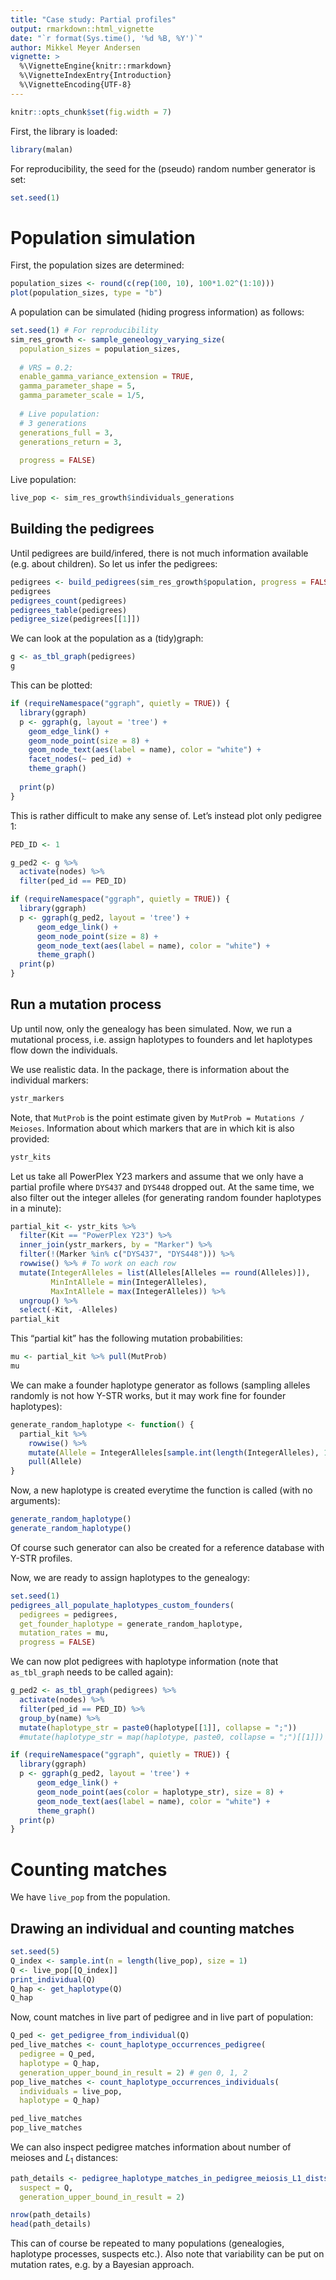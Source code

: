 ```yaml
---
title: "Case study: Partial profiles"
output: rmarkdown::html_vignette
date: "`r format(Sys.time(), '%d %B, %Y')`"
author: Mikkel Meyer Andersen
vignette: >
  %\VignetteEngine{knitr::rmarkdown}
  %\VignetteIndexEntry{Introduction}
  %\VignetteEncoding{UTF-8}
---
```


```r
knitr::opts_chunk$set(fig.width = 7)
```

First, the library is loaded:
```r
library(malan)
```

For reproducibility, the seed for the (pseudo) random number generator is set:
```r
set.seed(1)
```

# Population simulation

First, the population sizes are determined:

```r
population_sizes <- round(c(rep(100, 10), 100*1.02^(1:10)))
plot(population_sizes, type = "b")
```

A population can be simulated (hiding progress information) as follows:

```r
set.seed(1) # For reproducibility
sim_res_growth <- sample_geneology_varying_size(
  population_sizes = population_sizes, 
  
  # VRS = 0.2:
  enable_gamma_variance_extension = TRUE,
  gamma_parameter_shape = 5,
  gamma_parameter_scale = 1/5,
  
  # Live population: 
  # 3 generations
  generations_full = 3, 
  generations_return = 3,
  
  progress = FALSE)
```

Live population:

```r
live_pop <- sim_res_growth$individuals_generations
```

## Building the pedigrees

Until pedigrees are build/infered, there is not much information available (e.g. about children). So let us infer the pedigrees:

```r
pedigrees <- build_pedigrees(sim_res_growth$population, progress = FALSE)
pedigrees
pedigrees_count(pedigrees)
pedigrees_table(pedigrees)
pedigree_size(pedigrees[[1]])
```

We can look at the population as a (tidy)graph:

```r
g <- as_tbl_graph(pedigrees)
g
```

This can be plotted:

```r
if (requireNamespace("ggraph", quietly = TRUE)) {
  library(ggraph)
  p <- ggraph(g, layout = 'tree') +
    geom_edge_link() +
    geom_node_point(size = 8) +
    geom_node_text(aes(label = name), color = "white") +
    facet_nodes(~ ped_id) +
    theme_graph() 
  
  print(p)
}
```

This is rather difficult to make any sense of. Let's instead plot only pedigree 1:

```r
PED_ID <- 1

g_ped2 <- g %>% 
  activate(nodes) %>% 
  filter(ped_id == PED_ID)

if (requireNamespace("ggraph", quietly = TRUE)) {
  library(ggraph)
  p <- ggraph(g_ped2, layout = 'tree') +
      geom_edge_link() +
      geom_node_point(size = 8) +
      geom_node_text(aes(label = name), color = "white") +
      theme_graph() 
  print(p)
}
```


## Run a mutation process

Up until now, only the genealogy has been simulated. Now, we run a mutational process, i.e. assign haplotypes to founders and let haplotypes flow down the individuals.

We use realistic data. In the package, there is information about the individual markers:

```r
ystr_markers
```

Note, that `MutProb` is the point estimate given by `MutProb = Mutations / Meioses`. Information about which markers that are in which kit is also provided:

```r
ystr_kits
```

Let us take all PowerPlex Y23 markers and assume that we only have a partial profile where `DYS437` and `DYS448` dropped out. At the same time, we also filter out the integer alleles (for generating random founder haplotypes in a minute):

```r
partial_kit <- ystr_kits %>% 
  filter(Kit == "PowerPlex Y23") %>% 
  inner_join(ystr_markers, by = "Marker") %>% 
  filter(!(Marker %in% c("DYS437", "DYS448"))) %>% 
  rowwise() %>% # To work on each row
  mutate(IntegerAlleles = list(Alleles[Alleles == round(Alleles)]),
         MinIntAllele = min(IntegerAlleles),
         MaxIntAllele = max(IntegerAlleles)) %>% 
  ungroup() %>% 
  select(-Kit, -Alleles)
partial_kit
```

This "partial kit" has the following mutation probabilities:

```r
mu <- partial_kit %>% pull(MutProb)
mu
```

We can make a founder haplotype generator as follows (sampling alleles randomly is not how Y-STR works, but it may work fine for founder haplotypes):

```r
generate_random_haplotype <- function() {
  partial_kit %>% 
    rowwise() %>% 
    mutate(Allele = IntegerAlleles[sample.int(length(IntegerAlleles), 1)]) %>% 
    pull(Allele)
}
```

Now, a new haplotype is created everytime the function is called (with no arguments):

```r
generate_random_haplotype()
generate_random_haplotype()
```

Of course such generator can also be created for a reference database with Y-STR profiles.

Now, we are ready to assign haplotypes to the genealogy:

```r
set.seed(1)
pedigrees_all_populate_haplotypes_custom_founders(
  pedigrees = pedigrees, 
  get_founder_haplotype = generate_random_haplotype,
  mutation_rates = mu,
  progress = FALSE)
```

We can now plot pedigrees with haplotype information (note that `as_tbl_graph` needs to be called again):

```r
g_ped2 <- as_tbl_graph(pedigrees) %>% 
  activate(nodes) %>% 
  filter(ped_id == PED_ID) %>%
  group_by(name) %>% 
  mutate(haplotype_str = paste0(haplotype[[1]], collapse = ";"))
  #mutate(haplotype_str = map(haplotype, paste0, collapse = ";")[[1]])

if (requireNamespace("ggraph", quietly = TRUE)) {
  library(ggraph)
  p <- ggraph(g_ped2, layout = 'tree') +
      geom_edge_link() +
      geom_node_point(aes(color = haplotype_str), size = 8) +
      geom_node_text(aes(label = name), color = "white") +
      theme_graph() 
  print(p)
}
```



# Counting matches

We have `live_pop` from the population. 

## Drawing an individual and counting matches

```r
set.seed(5)
Q_index <- sample.int(n = length(live_pop), size = 1)
Q <- live_pop[[Q_index]]
print_individual(Q)
Q_hap <- get_haplotype(Q)
Q_hap
```

Now, count matches in live part of pedigree and in live part of population:

```r
Q_ped <- get_pedigree_from_individual(Q)
ped_live_matches <- count_haplotype_occurrences_pedigree(
  pedigree = Q_ped, 
  haplotype = Q_hap, 
  generation_upper_bound_in_result = 2) # gen 0, 1, 2
pop_live_matches <- count_haplotype_occurrences_individuals(
  individuals = live_pop, 
  haplotype = Q_hap)

ped_live_matches
pop_live_matches
```


We can also inspect pedigree matches information about number of meioses and $L_1$ distances:

```r
path_details <- pedigree_haplotype_matches_in_pedigree_meiosis_L1_dists(
  suspect = Q, 
  generation_upper_bound_in_result = 2)
```

```r
nrow(path_details)
head(path_details)
```

This can of course be repeated to many populations (genealogies, haplotype processes, suspects etc.). Also note that variability can be put on mutation rates, e.g. by a Bayesian approach.

